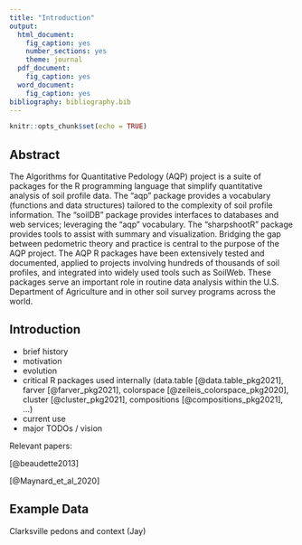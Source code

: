 ```yaml
---
title: "Introduction"
output:
  html_document:
    fig_caption: yes
    number_sections: yes
    theme: journal
  pdf_document:
    fig_caption: yes
  word_document:
    fig_caption: yes
bibliography: bibliography.bib
---
```


```r
knitr::opts_chunk$set(echo = TRUE)
```


## Abstract

The Algorithms for Quantitative Pedology (AQP) project is a suite of packages for the R programming language that simplify quantitative analysis of soil profile data. The "aqp" package provides a vocabulary (functions and data structures) tailored to the complexity of soil profile information. The "soilDB" package provides interfaces to databases and web services; leveraging the "aqp" vocabulary. The "sharpshootR" package provides tools to assist with summary and visualization. Bridging the gap between pedometric theory and practice is central to the purpose of the AQP project. The AQP R packages have been extensively tested and documented, applied to projects involving hundreds of thousands of soil profiles, and integrated into widely used tools such as SoilWeb. These packages serve an important role in routine data analysis within the U.S. Department of Agriculture and in other soil survey programs across the world.



## Introduction


  * brief history
  * motivation
  * evolution
  * critical R packages used internally (data.table [@data.table_pkg2021], farver [@farver_pkg2021], colorspace [@zeileis_colorspace_pkg2020], cluster [@cluster_pkg2021], compositions [@compositions_pkg2021], ...)
  * current use
  * major TODOs / vision



Relevant papers:

[@beaudette2013]

[@Maynard_et_al_2020]



## Example Data

Clarksville pedons and context (Jay)






